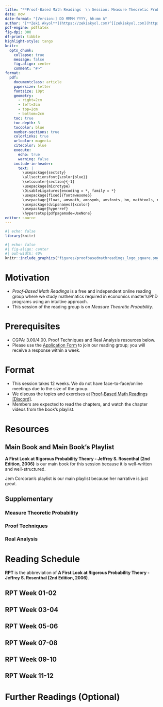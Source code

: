 ---
title: "**Proof-Based Math Readings  \n Session: Measure Theoretic Probability**  \n 2024 Fall"
date: now
date-format: "[Version:] DD MMMM YYYY, hh:mm A"
author: "[**Zeki Akyol**](https://zekiakyol.com)^[[zekiakyol.com](https://zekiakyol.com)]  \n Department of Economics  \n Istanbul Technical University  \n [Click here for the most recent versions of the syllabuses](https://github.com/zekiakyol/proof-based-math-readings)"
pdf-engine: pdflatex
fig-dpi: 300
df-print: tibble
highlight-style: tango
knitr:
  opts_chunk: 
    collapse: true
    message: false
    fig.align: center
    comment: "#>"
format:
  pdf: 
    documentclass: article
    papersize: letter
    fontsize: 10pt
    geometry: 
      - right=2cm
      - left=2cm
      - top=2cm
      - bottom=2cm
    toc: true
    toc-depth: 3
    toccolor: blue
    number-sections: true
    colorlinks: true
    urlcolor: magenta
    citecolor: blue
    execute:
      echo: true
      warning: false
    include-in-header: 
      text: |
        \usepackage{sectsty}
        \allsectionsfont{\color{blue}}
        \setcounter{section}{-1}
        \usepackage{microtype}
        \DisableLigatures{encoding = *, family = *}
        \usepackage[fixed]{fontawesome5}
        \usepackage{float, amsmath, amssymb, amsfonts, bm, mathtools, mathastext}
        \usepackage[dvipsnames]{xcolor}
        \usepackage{hyperref}
        \hypersetup{pdfpagemode=UseNone}
editor: source
---

```{r}
#| echo: false
library(knitr)
```

```{r}
#| echo: false
#| fig-align: center
#| out-width: 40%
knitr::include_graphics("figures/proofbasedmathreadings_logo_square.png")
```

\newpage

# Motivation

- *Proof-Based Math Readings* is a free and independent online reading group where we study mathematics required in economics master's/PhD programs using an intuitive approach.
- This session of the reading group is on *Measure Theoretic Probability*.

# Prerequisites

- CGPA: 3.00/4.00. Proof Techniques and Real Analysis resources below.
- Please use the [\faLink Application Form](https://docs.google.com/forms/d/e/1FAIpQLSf3OxwYuAwiDXMVTCQ_x3FTtKnHmRRkl_SXlpdfqTDty06PxQ/viewform) to join our reading group; you will receive a response within a week.

# Format

- This session takes 12 weeks. We do not have face-to-face/online meetings due to the size of the group.
- We discuss the topics and exercises at [\faDiscord Proof-Based Math Readings \[Discord\]](https://discord.com).
- Members are expected to read the chapters, and watch the chapter videos from the book's playlist.

# Resources

## Main Book and Main Book's Playlist

**A First Look at Rigorous Probability Theory - Jeffrey S. Rosenthal (2nd Edition, 2006)** is our main book for this session because it is well-written and well-structured.

Jem Corcoran's playlist is our main playlist because her narrative is just great.

\begin{itemize}
  \item[\faBook] A First Look at Rigorous Probability Theory - Jeffrey S. Rosenthal (2nd Edition, 2006)
  \item[\faBook] \href{http://probability.ca/jeff/ftpdir/errata2.pdf}{A First Look at Rigorous Probability Theory - Jeffrey S. Rosenthal (2nd Edition, 2006, Errata)}
  \item[\faBook] \href{http://probability.ca/jeff/ftpdir/grprobsol.pdf}{A First Look at Rigorous Probability Theory - Jeffrey S. Rosenthal (2nd Edition, 2006, Solutions)}
  \item[\faYoutube] \href{https://www.youtube.com/playlist?list=PLLyj1Zd4UWrO6VtBSiQLsNlo9QBm30nxC}{A First Look at Rigorous Probability Theory - Jeffrey S. Rosenthal (2nd Edition, 2006, Playlist by J. Corcoran)}
\end{itemize}

## Supplementary

### Measure Theoretic Probability

\begin{itemize}
  \item[\faBook] \href{https://services.math.duke.edu/~rtd/PTE/PTE5_011119.pdf}{Probability: Theory and Examples - Rick Durrett (5th Edition, 2019)}
  \item[\faBook] \href{https://hoillee.wordpress.com/wp-content/uploads/2021/09/durrett-5e-solutions.pdf}{Probability: Theory and Examples - Rick Durrett (5th Edition, 2019, Solutions by Hoil Lee, Wonjun Seo)}
  \item[\faYoutube] \href{https://www.youtube.com/playlist?list=PLQHzlagV3jqLPA6Jy-Lia-NAniMZ3kw08}{Probability: Theory and Examples - Rick Durrett (5th Edition, 2019, Solutions by Luke Andrejek)}
  \item[\faYoutube] \href{https://www.youtube.com/playlist?list=PLEAYkSg4uSQ2jWy81M94YUJKFejoR7dal}{Measure Theoretic Probability-I - Supriyo Bhar (2021)}
  \item[\faYoutube] \href{https://www.youtube.com/playlist?list=PLyqSpQzTE6M_FbA7OwN2jI2Ime2yb5REk}{Probability Foundations - Krishna Jagannathan (2020)}
\end{itemize}

### Proof Techniques

\begin{itemize}
  \item[\faBook] \href{https://richardhammack.github.io/BookOfProof/}{Book of Proof - Richard Hammack (3.3 Edition, 2022)}
  \item[\faYoutube] \href{https://www.youtube.com/@jeremy9959/playlists?view=50&sort=dd&shelf_id=5}{Book of Proof - Richard Hammack (3.3 Edition, 2022, Playlist by Jeremy Teitelbaum)}
  \item[\faYoutube] \href{https://www.youtube.com/playlist?list=PLVMgvCDIRy1x00m7Oo9XzEkDDACeEK_m-}{Book of Proof - Richard Hammack (3.3 Edition, 2022, Playlist by Michael Penn)}
\end{itemize}

### Real Analysis

\begin{itemize}
  \item[\faBook] \href{https://www.jirka.org/ra}{Basic Analysis I: Introduction to Real Analysis - Jiri Lebl (Version 6.1, 2024)}
  \item[\faYoutube] \href{https://www.youtube.com/playlist?list=PLUl4u3cNGP61O7HkcF7UImpM0cR_L2gSw}{Basic Analysis I: Introduction to Real Analysis - Jiri Lebl (Version 6.1, 2024, Playlist by Casey Rodriguez)}
  \item[\faYoutube] \href{https://www.youtube.com/playlist?list=PLUl4u3cNGP613ULTyHAqz04niYf722x7S}{Introduction To Metric Spaces - Paige Bright (2023)}
\end{itemize}

\newpage

# Reading Schedule

**RPT** is the abbreviation of **A First Look at Rigorous Probability Theory - Jeffrey S. Rosenthal (2nd Edition, 2006)**.

::: {.callout-tip icon=false}
## **\faBook RPT \hfill Week 01-02 \faCalendar* **

\begin{itemize}
  \item[] Appendix A: Mathematical Background
  \item[] Chapter 1: The need for measure theory
  \item[] Chapter 2: Probability triples
\end{itemize}
:::

::: {.callout-tip icon=false}
## **\faBook RPT \hfill Week 03-04 \faCalendar* **

\begin{itemize}
  \item[] Chapter 3: Further probabilistic foundations
  \item[] Chapter 4: Expected values
\end{itemize}
:::

::: {.callout-tip icon=false}
## **\faBook RPT \hfill Week 05-06 \faCalendar* **

\begin{itemize}
  \item[] Chapter 5: Inequality and convergence
  \item[] Chapter 6: Distributions of random variables
\end{itemize}
:::

::: {.callout-tip icon=false}
## **\faBook RPT \hfill Week 07-08 \faCalendar* **

\begin{itemize}
  \item[] Chapter 9: More probability theorems
  \item[] Chapter 10: Weak convergence
\end{itemize}
:::

::: {.callout-tip icon=false}
## **\faBook RPT \hfill Week 09-10 \faCalendar* **

\begin{itemize}
  \item[] Chapter 11: Characteristic functions
\end{itemize}
:::

::: {.callout-tip icon=false}
## **\faBook RPT \hfill Week 11-12 \faCalendar* **

\begin{itemize}
  \item[] Chapter 12: Decomposition of probability laws
  \item[] Chapter 13: Conditional probability and expectation
\end{itemize}
:::

# Further Readings (Optional)

::: {.callout-note appearance="minimal"}
\begin{itemize}
  \item[] Our Measure Theory syllabus at \href{https://github.com/zekiakyol/proof-based-math-readings}{\faGithub github.com/zekiakyol/proof-based-math-readings}
\end{itemize}
:::
